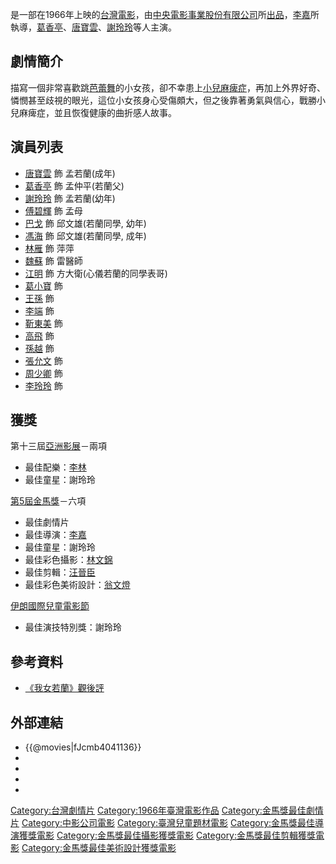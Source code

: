 {{unreferenced|time=2011-12-17T10:51:48+00:00}}
{{Infobox Film
| name           = 我女若蘭
| original_name  = ''{{lang|en|Orchids and My Love}}''
| image          = 
| image_size     = 
| caption        = 
| director       = [[李嘉_(台灣導演)|李嘉]]
| producer       = 胡健中
| producer_2     = 龔弘
| writer         = [[張永祥_(編劇)|張永祥]]
| story          = 藍海
| narrator       = 
| starring       = [[葛香亭|葛香亭]] <br> [[唐寶雲|唐寶雲]] <br> [[馮海|馮海]] <br> [[江明_(演員)|江明]] <br> [[謝玲玲_(1956年)|謝玲玲]]
| music          = 李林
| cinematography = [[華慧英|華慧英]]、林文錦
| editing        = 汪晉臣
| distributor    = 
| production_company = [[中央電影公司|中央電影公司]]
| released       = {{TWN}} {{film date|1966|3|26}}<br/>{{HKG-1910}} {{start date|1967|1|7}}
| runtime        = 119分鐘
| country        = {{TW}}
| language       = 華語
| budget         = 
| gross          = 
| website        = 
| amg_id         = 
| imdb_id        = tt0185582
}}
{{engname|《我女若蘭》|''Orchids and My Love''}}是一部在1966年上映的[[台灣電影|台灣電影]]，由[[中央電影事業股份有限公司|中央電影事業股份有限公司]]所[[出品|出品]]，[[李嘉_(台灣導演)|李嘉]]所執導，[[葛香亭|葛香亭]]、[[唐寶雲|唐寶雲]]、[[謝玲玲_(1956年)|謝玲玲]]等人主演。

==劇情簡介==
描寫一個非常喜歡跳[[芭蕾舞|芭蕾舞]]的小女孩，卻不幸患上[[小兒麻痺症|小兒麻痺症]]，再加上外界好奇、憐憫甚至歧視的眼光，這位小女孩身心受傷頗大，但之後靠著勇氣與信心，戰勝小兒麻痺症，並且恢復健康的曲折感人故事。

==演員列表==
*[[唐寶雲|唐寶雲]] 飾 孟若蘭(成年)
*[[葛香亭|葛香亭]] 飾 孟仲平(若蘭父)
*[[謝玲玲|謝玲玲]] 飾 孟若蘭(幼年)
*[[傅碧輝|傅碧輝]] 飾 孟母
*[[巴戈|巴戈]] 飾 邱文雄(若蘭同學, 幼年)
*[[馮海|馮海]] 飾 邱文雄(若蘭同學, 成年)
*[[林雁|林雁]] 飾 萍萍
*[[魏蘇|魏蘇]] 飾 雷醫師
*[[江明_(演員)|江明]] 飾 方大衛(心儀若蘭的同學表哥)
*[[葛小寶|葛小寶]] 飾 
*[[王孫_(演員)|王孫]] 飾 
*[[李端|李端]] 飾 
*[[靳東美|靳東美]] 飾 
*[[高飛|高飛]] 飾 
*[[孫越_(演員)|孫越]] 飾 
*[[張允文|張允文]] 飾 
*[[周少卿|周少卿]] 飾 
*[[李玲玲|李玲玲]] 飾

==獲獎==
;第十三屆[[亞洲影展|亞洲影展]]－兩項
*最佳配樂：[[李林|李林]]
*最佳童星：謝玲玲

;[[第5屆金馬獎|第5屆金馬獎]]－六項
*最佳劇情片
*最佳導演：[[李嘉_(台灣導演)|李嘉]]
*最佳童星：謝玲玲
*最佳彩色攝影：[[林文錦|林文錦]]
*最佳剪輯：[[汪晉臣|汪晉臣]]
*最佳彩色美術設計：[[翁文燈|翁文燈]]
;[[伊朗國際兒童電影節|伊朗國際兒童電影節]]
*最佳演技特別獎：謝玲玲

==參考資料==
* [http://www.fengtipoeticclub.com/tochau/tochau-k002.htm 《我女若蘭》觀後評] {{Wayback|url=http://www.fengtipoeticclub.com/tochau/tochau-k002.htm |date=20160422215909 }}

==外部連結==
*{{@movies|fJcmb4041136}}
*{{hkmdb title|12351}}
*{{Mtime|72946}}
*{{douban}}
*{{imdb title|0185582}}

{{金馬獎最佳劇情片|第5屆}}

[[Category:台灣劇情片|Category:台灣劇情片]]
[[Category:1966年臺灣電影作品|Category:1966年臺灣電影作品]]
[[Category:金馬獎最佳劇情片|Category:金馬獎最佳劇情片]]
[[Category:中影公司電影|Category:中影公司電影]]
[[Category:臺灣兒童題材電影|Category:臺灣兒童題材電影]]
[[Category:金馬獎最佳導演獲獎電影|Category:金馬獎最佳導演獲獎電影]]
[[Category:金馬獎最佳攝影獲獎電影|Category:金馬獎最佳攝影獲獎電影]]
[[Category:金馬獎最佳剪輯獲獎電影|Category:金馬獎最佳剪輯獲獎電影]]
[[Category:金馬獎最佳美術設計獲獎電影|Category:金馬獎最佳美術設計獲獎電影]]